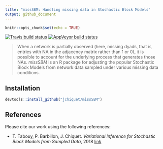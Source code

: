 ```yaml
---
title: "missSBM: Handling missing data in Stochastic Block Models"
output: github_document
---
```


```r
knitr::opts_chunk$set(echo = TRUE)
```

[![Travis build status](https://travis-ci.org/jchiquet/missSBM.svg?branch=master)](https://travis-ci.org/jchiquet/missSBM)
[![AppVeyor build status](https://ci.appveyor.com/api/projects/status/github/jchiquet/missSBM?branch=master&svg=true)](https://ci.appveyor.com/project/jchiquet/missSBM)

> When a network is partially observed (here, missing dyads, that is, entries with NA in the adjacency matrix rather than 1 or 0), it is possible to account for the underlying process that generates those NAs. *missSBM* is an R package for adjusting the popular Stochastic Block Models from network data  sampled under various missing data conditions.

## Installation

```r
devtools::install_github("jchiquet/missSBM")
```

## References

Please cite our work using the following references:

- T. Tabouy, P. Barbillon, J. Chiquet. _Variational Inference for Stochastic Block Models from Sampled Data_, 2018 [link](https://arxiv.org/abs/1707.04141)
